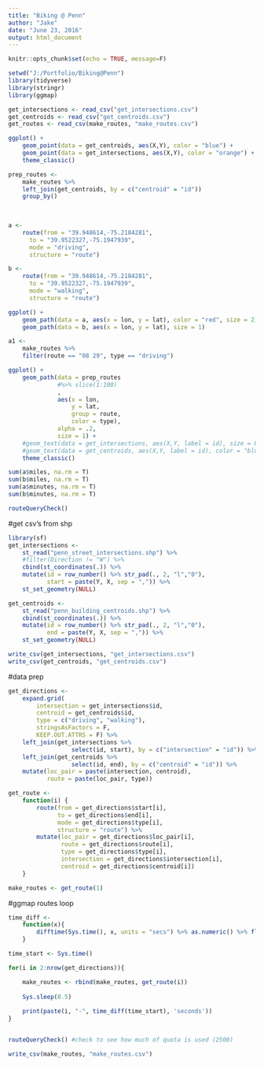 ```yaml
---
title: "Biking @ Penn"
author: "Jake"
date: "June 23, 2016"
output: html_document
---
```


```r
knitr::opts_chunk$set(echo = TRUE, message=F)
```

```r
setwd("J:/Portfolio/Biking@Penn")
library(tidyverse)
library(stringr)
library(ggmap)

get_intersections <- read_csv("get_intersections.csv")
get_centroids <- read_csv("get_centroids.csv")
get_routes <- read_csv(make_routes, "make_routes.csv")
```

```r
ggplot() +
    geom_point(data = get_centroids, aes(X,Y), color = "blue") +
    geom_point(data = get_intersections, aes(X,Y), color = "orange") +
    theme_classic()
```

```r
prep_routes <-
    make_routes %>% 
    left_join(get_centroids, by = c("centroid" = "id"))
    group_by()
    
    

```







```r
a <-
    route(from = "39.948614,-75.2184281",
      to = "39.9522327,-75.1947939",
      mode = "driving",
      structure = "route")

b <-
    route(from = "39.948614,-75.2184281",
      to = "39.9522327,-75.1947939",
      mode = "walking",
      structure = "route")

ggplot() +
    geom_path(data = a, aes(x = lon, y = lat), color = "red", size = 2) +
    geom_path(data = b, aes(x = lon, y = lat), size = 1)

a1 <- 
    make_routes %>% 
    filter(route == "08 29", type == "driving")

ggplot() +
    geom_path(data = prep_routes 
              #%>% slice(1:100)
              , 
              aes(x = lon, 
                  y = lat, 
                  group = route, 
                  color = type), 
              alpha = .2,
              size = 1) +
    #geom_text(data = get_intersections, aes(X,Y, label = id), size = 8) +
    #geom_text(data = get_centroids, aes(X,Y, label = id), color = "blue") +
    theme_classic()

sum(a$miles, na.rm = T)
sum(b$miles, na.rm = T)
sum(a$minutes, na.rm = T)
sum(b$minutes, na.rm = T)

routeQueryCheck()
```

#get csv's from shp
```r
library(sf)
get_intersections <-
    st_read("penn_street_intersections.shp") %>% 
    #filter(Direction != "W") %>% 
    cbind(st_coordinates(.)) %>% 
    mutate(id = row_number() %>% str_pad(., 2, "l","0"),
           start = paste(Y, X, sep = ",")) %>% 
    st_set_geometry(NULL)

get_centroids <-
    st_read("penn_building_centroids.shp") %>% 
    cbind(st_coordinates(.)) %>% 
    mutate(id = row_number() %>% str_pad(., 2, "l","0"),
           end = paste(Y, X, sep = ",")) %>% 
    st_set_geometry(NULL)

write_csv(get_intersections, "get_intersections.csv")
write_csv(get_centroids, "get_centroids.csv")
```

#data prep
```r
get_directions <- 
    expand.grid(
        intersection = get_intersections$id,
        centroid = get_centroids$id,
        type = c("driving", "walking"),
        stringsAsFactors = F,
        KEEP.OUT.ATTRS = F) %>%
    left_join(get_intersections %>% 
                  select(id, start), by = c("intersection" = "id")) %>%
    left_join(get_centroids %>% 
                  select(id, end), by = c("centroid" = "id")) %>%
    mutate(loc_pair = paste(intersection, centroid),
           route = paste(loc_pair, type))
```

```r
get_route <- 
    function(i) {
        route(from = get_directions$start[i],
              to = get_directions$end[i], 
              mode = get_directions$type[i], 
              structure = "route") %>%
        mutate(loc_pair = get_directions$loc_pair[i],
               route = get_directions$route[i],
               type = get_directions$type[i],
               intersection = get_directions$intersection[i],
               centroid = get_directions$centroid[i])
    }

make_routes <- get_route(1)

```

#ggmap routes loop
```r
time_diff <-
    function(x){
        difftime(Sys.time(), x, units = "secs") %>% as.numeric() %>% floor()
    }

time_start <- Sys.time()

for(i in 2:nrow(get_directions)){

    make_routes <- rbind(make_routes, get_route(i))
    
    Sys.sleep(0.5)
    
    print(paste(i, "-", time_diff(time_start), 'seconds'))
}


routeQueryCheck() #check to see how much of quota is used (2500)

write_csv(make_routes, "make_routes.csv")

```
